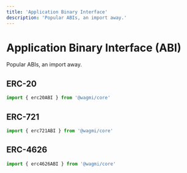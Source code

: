 ```yaml
---
title: 'Application Binary Interface'
description: 'Popular ABIs, an import away.'
---
```


# Application Binary Interface (ABI)

Popular ABIs, an import away.

## ERC-20

```ts
import { erc20ABI } from '@wagmi/core'
```

## ERC-721

```ts
import { erc721ABI } from '@wagmi/core'
```

## ERC-4626

```ts
import { erc4626ABI } from '@wagmi/core'
```
